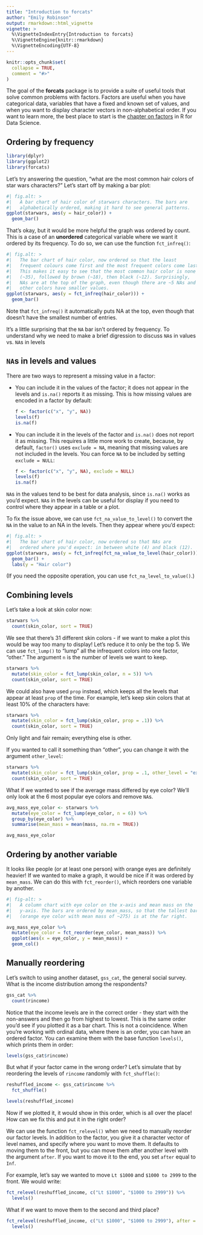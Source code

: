 ```yaml
---
title: "Introduction to forcats"
author: "Emily Robinson"
output: rmarkdown::html_vignette
vignette: >
  %\VignetteIndexEntry{Introduction to forcats}
  %\VignetteEngine{knitr::rmarkdown}
  %\VignetteEncoding{UTF-8}
---
```


```r
knitr::opts_chunk$set(
  collapse = TRUE,
  comment = "#>"
)
```

The goal of the **forcats** package is to provide a suite of useful tools that solve common problems with factors.
Factors are useful when you have categorical data, variables that have a fixed and known set of values, and when you want to display character vectors in non-alphabetical order.
If you want to learn more, the best place to start is the [chapter on factors](https://r4ds.had.co.nz/factors.html) in R for Data Science.

## Ordering by frequency

```r
library(dplyr)
library(ggplot2)
library(forcats)
```

Let's try answering the question, "what are the most common hair colors of star wars characters?" Let's start off by making a bar plot:

```r
#| fig.alt: >
#|   A bar chart of hair color of starwars characters. The bars are
#|   alphabetically ordered, making it hard to see general patterns.
ggplot(starwars, aes(y = hair_color)) + 
  geom_bar()
```

That's okay, but it would be more helpful the graph was ordered by count.
This is a case of an **unordered** categorical variable where we want it ordered by its frequency.
To do so, we can use the function `fct_infreq()`:

```r
#| fig.alt: >
#|   The bar chart of hair color, now ordered so that the least
#|   frequent colours come first and the most frequent colors come last.
#|   This makes it easy to see that the most common hair color is none 
#|   (~35), followed by brown (~18), then black (~12). Surprisingly,
#|   NAs are at the top of the graph, even though there are ~5 NAs and 
#|   other colors have smaller values.
ggplot(starwars, aes(y = fct_infreq(hair_color))) + 
  geom_bar()
```

Note that `fct_infreq()` it automatically puts NA at the top, even though that doesn't have the smallest number of entries.

It's a little surprising that the `NA` bar isn't ordered by frequency.
To understand why we need to make a brief digression to discuss `NA`s in values vs. `NA`s in levels

## `NA`s in levels and values

There are two ways to represent a missing value in a factor:

-   You can include it in the values of the factor; it does not appear in the levels and `is.na()` reports it as missing.
    This is how missing values are encoded in a factor by default:

    ```r
    f <- factor(c("x", "y", NA))
    levels(f)
    is.na(f)
    ```

-   You can include it in the levels of the factor and `is.na()` does not report it as missing.
    This requires a little more work to create, because, by default, `factor()` uses `exclude = NA`, meaning that missing values are not included in the levels.
    You can force `NA` to be included by setting `exclude = NULL`:

    ```r
    f <- factor(c("x", "y", NA), exclude = NULL)
    levels(f)
    is.na(f)
    ```

`NA`s in the values tend to be best for data analysis, since `is.na()` works as you'd expect.
`NA`s in the levels can be useful for display if you need to control where they appear in a table or a plot.

To fix the issue above, we can use `fct_na_value_to_level()` to convert the `NA` in the value to an NA in the levels.
Then they appear where you'd expect:

```r
#| fig.alt: >
#|   The bar chart of hair color, now ordered so that NAs are 
#|   ordered where you'd expect: in between white (4) and black (12).
ggplot(starwars, aes(y = fct_infreq(fct_na_value_to_level(hair_color)))) + 
  geom_bar() + 
  labs(y = "Hair color")
```

(If you need the opposite operation, you can use `fct_na_level_to_value()`.)

## Combining levels

Let's take a look at skin color now:

```r
starwars %>%
  count(skin_color, sort = TRUE)
```

We see that there's 31 different skin colors - if we want to make a plot this would be way too many to display!
Let's reduce it to only be the top 5.
We can use `fct_lump()` to "lump" all the infrequent colors into one factor, "other." The argument `n` is the number of levels we want to keep.

```r
starwars %>%
  mutate(skin_color = fct_lump(skin_color, n = 5)) %>%
  count(skin_color, sort = TRUE)
```

We could also have used `prop` instead, which keeps all the levels that appear at least `prop` of the time.
For example, let's keep skin colors that at least 10% of the characters have:

```r
starwars %>%
  mutate(skin_color = fct_lump(skin_color, prop = .1)) %>%
  count(skin_color, sort = TRUE)
```

Only light and fair remain; everything else is other.

If you wanted to call it something than "other", you can change it with the argument `other_level`:

```r
starwars %>%
  mutate(skin_color = fct_lump(skin_color, prop = .1, other_level = "extra")) %>%
  count(skin_color, sort = TRUE)
```

What if we wanted to see if the average mass differed by eye color?
We'll only look at the 6 most popular eye colors and remove `NA`s.

```r
avg_mass_eye_color <- starwars %>%
  mutate(eye_color = fct_lump(eye_color, n = 6)) %>%
  group_by(eye_color) %>%
  summarise(mean_mass = mean(mass, na.rm = TRUE))

avg_mass_eye_color
```

## Ordering by another variable

It looks like people (or at least one person) with orange eyes are definitely heavier!
If we wanted to make a graph, it would be nice if it was ordered by `mean_mass`.
We can do this with `fct_reorder()`, which reorders one variable by another.

```r
#| fig-alt: >
#|   A column chart with eye color on the x-axis and mean mass on the 
#|   y-axis. The bars are ordered by mean_mass, so that the tallest bar
#|   (orange eye color with mean mass of ~275) is at the far right.

avg_mass_eye_color %>%
  mutate(eye_color = fct_reorder(eye_color, mean_mass)) %>%
  ggplot(aes(x = eye_color, y = mean_mass)) + 
  geom_col()
```

## Manually reordering

Let's switch to using another dataset, `gss_cat`, the general social survey.
What is the income distribution among the respondents?

```r
gss_cat %>%
  count(rincome)
```

Notice that the income levels are in the correct order - they start with the non-answers and then go from highest to lowest.
This is the same order you'd see if you plotted it as a bar chart.
This is not a coincidence.
When you're working with ordinal data, where there is an order, you can have an ordered factor.
You can examine them with the base function `levels()`, which prints them in order:

```r
levels(gss_cat$rincome)
```

But what if your factor came in the wrong order?
Let's simulate that by reordering the levels of `rincome` randomly with `fct_shuffle()`:

```r
reshuffled_income <- gss_cat$rincome %>%
  fct_shuffle()

levels(reshuffled_income)
```

Now if we plotted it, it would show in this order, which is all over the place!
How can we fix this and put it in the right order?

We can use the function `fct_relevel()` when we need to manually reorder our factor levels.
In addition to the factor, you give it a character vector of level names, and specify where you want to move them.
It defaults to moving them to the front, but you can move them after another level with the argument `after`.
If you want to move it to the end, you set `after` equal to `Inf`.

For example, let's say we wanted to move `Lt $1000` and `$1000 to 2999` to the front.
We would write:

```r
fct_relevel(reshuffled_income, c("Lt $1000", "$1000 to 2999")) %>%
  levels()
```

What if we want to move them to the second and third place?

```r
fct_relevel(reshuffled_income, c("Lt $1000", "$1000 to 2999"), after = 1) %>%
  levels()
```
